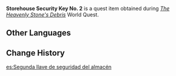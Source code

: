 {{Item Infobox
|id           = 101623
|image        = Item Red Key.png
|type         = Quest Items
|description  = A key to a certain storehouse that was hidden in an incredibly obvious place, yet was never found by the Treasure Hoarders. They should probably go back to Hoarder school.
|source1      = [[The Heavenly Stone's Debris]]
}}
'''Storehouse Security Key No. 2''' is a quest item obtained during ''[[The Heavenly Stone's Debris]]'' World Quest.

==Other Languages==
{{Other Languages
|default_hidden = 1
|en      = Storehouse Security Key No. 2
|zhs     = 库房安全钥匙・乙字号
|zhs_rm  = Kùfáng Ānquán - Yàoshiyǐ Zìhao
|zht     = 庫房安全鑰匙・乙字號
|zht_rm  = Kùfáng Ānquán - Yàoshiyǐ Zìhao
|ja      = 倉庫の鍵・乙
|ja_rm   = Souko no Kagi - Otsu
|ko      = 창고 보안 열쇠・을
|ko_rm   = Changgo Boan Yeolsoe - Eul
|es      = Segunda llave de seguridad del almacén
|fr      = Clé de sécurité de l'entrepôt 2
|ru      = Ключ безопасности склада Б
|th      = กุญแจรักษาความปลอดภัยคลัง หมายเลข 2
|th_rm   = 
|vi      = Chìa Khóa An Toàn Nhà Kho 2
|de      = Lagersicherheitsschlüssel Nr. 2
|id      = Kunci Keamanan Gudang No. 2
|pt      = Chave de Segurança do Depósito — II
|tr      = 2. Depo Güvenlik Anahtarı
|it      = Chiave del magazzino 2
}}

==Change History==
{{Change History|2.6}}
[[es:Segunda llave de seguridad del almacén]]